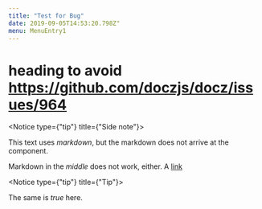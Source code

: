 ```yaml
---
title: "Test for Bug"
date: 2019-09-05T14:53:20.798Z"
menu: MenuEntry1
---
```


# heading to avoid https://github.com/doczjs/docz/issues/964

<Notice type={"tip"} title={"Side note"}>

This text uses *markdown*, but the markdown does not arrive at the component.

</Notice> 

Markdown in the *middle* does not work, either. A [link](www.google.com)

<Notice type={"tip"} title={"Tip"}>

The same is _true_ here.

</Notice>

